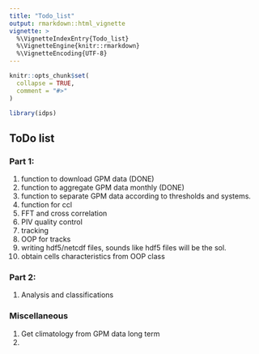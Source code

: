 ```yaml
---
title: "Todo_list"
output: rmarkdown::html_vignette
vignette: >
  %\VignetteIndexEntry{Todo_list}
  %\VignetteEngine{knitr::rmarkdown}
  %\VignetteEncoding{UTF-8}
---
```


```r
knitr::opts_chunk$set(
  collapse = TRUE,
  comment = "#>"
)
```

```r
library(idps)
```

## ToDo list 

### Part 1:
1. function to download GPM data (DONE)
2. function to aggregate GPM data monthly (DONE)
3. function to separate GPM data according to thresholds and systems. 
4. function for ccl 
5. FFT and cross correlation 
6. PIV quality control 
7. tracking 
8. OOP for tracks 
9. writing hdf5/netcdf files, sounds like hdf5 files will be the sol.
10. obtain cells characteristics from OOP class 

### Part 2:
1. Analysis and classifications


### Miscellaneous
1. Get climatology from GPM data long term 
2. 
